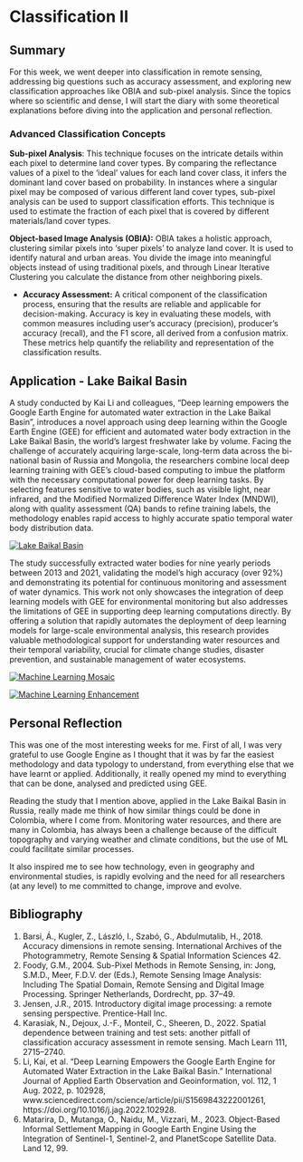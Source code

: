 
# Classification II

## Summary

For this week, we went deeper into classification in remote sensing, addressing big questions such as accuracy assessment, and exploring new classification approaches like OBIA and sub-pixel analysis. Since the topics where so scientific and dense, I will start the diary with some theoretical explanations before diving into the application and personal reflection.

### Advanced Classification Concepts

**Sub-pixel Analysis**: This technique focuses on the intricate details within each pixel to determine land cover types. By comparing the reflectance values of a pixel to the 'ideal' values for each land cover class, it infers the dominant land cover based on probability. In instances where a singular pixel may be composed of various different land cover types, sub-pixel analysis can be used to support classification efforts. This technique is used to estimate the fraction of each pixel that is covered by different materials/land cover types. 

**Object-based Image Analysis (OBIA):** OBIA takes a holistic approach, clustering similar pixels into 'super pixels' to analyze land cover. It is used to identify natural and urban areas. You divide the image into meaningful objects instead of using traditional pixels, and through Linear Iterative Clustering you calculate the distance from other neighboring pixels. 

- **Accuracy Assessment:** A critical component of the classification process, ensuring that the results are reliable and applicable for decision-making. Accuracy is key in evaluating these models, with common measures including user's accuracy (precision), producer's accuracy (recall), and the F1 score, all derived from a confusion matrix. These metrics help quantify the reliability and representation of the classification results.

## Application - Lake Baikal Basin

A study conducted by Kai Li and colleagues, "Deep learning empowers the Google Earth Engine for automated water extraction in the Lake Baikal Basin", introduces a novel approach using deep learning within the Google Earth Engine (GEE) for efficient and automated water body extraction in the Lake Baikal Basin, the world's largest freshwater lake by volume. Facing the challenge of accurately acquiring large-scale, long-term data across the bi-national basin of Russia and Mongolia, the researchers combine local deep learning training with GEE's cloud-based computing to imbue the platform with the necessary computational power for deep learning tasks. By selecting features sensitive to water bodies, such as visible light, near infrared, and the Modified Normalized Difference Water Index (MNDWI), along with quality assessment (QA) bands to refine training labels, the methodology enables rapid access to highly accurate spatio temporal water body distribution data.

[![Lake Baikal Basin](example mlgee.jpg)](https://www.sciencedirect.com/science/article/pii/S1569843222001261)

The study successfully extracted water bodies for nine yearly periods between 2013 and 2021, validating the model's high accuracy (over 92%) and demonstrating its potential for continuous monitoring and assessment of water dynamics. This work not only showcases the integration of deep learning models with GEE for environmental monitoring but also addresses the limitations of GEE in supporting deep learning computations directly. By offering a solution that rapidly automates the deployment of deep learning models for large-scale environmental analysis, this research provides valuable methodological support for understanding water resources and their temporal variability, crucial for climate change studies, disaster prevention, and sustainable management of water ecosystems.

[![Machine Learning Mosaic](mlgee mosaic.jpg)](https://www.sciencedirect.com/science/article/pii/S156984322200126)

[![Machine Learning Enhancement](mlgee enhancement.jpg)](https://www.sciencedirect.com/science/article/pii/S1569843222001261)

## Personal Reflection

This was one of the most interesting weeks for me. First of all, I was very grateful to use Google Engine as I thought that it was by far the easiest methodology and data typology to understand, from everything else that we have learnt or applied. Additionally, it really opened my mind to everything that can be done, analysed and predicted using GEE.

Reading the study that I mention above, applied in the Lake Baikal Basin in Russia, really made me think of how similar things could be done in Colombia, where I come from. Monitoring water resources, and there are many in Colombia, has always been a challenge because of the difficult topography and varying weather and climate conditions, but the use of ML could facilitate similar processes. 

It also inspired me to see how technology, even in geography and environmental studies, is rapidly evolving and the need for all researchers (at any level) to me committed to change, improve and evolve.

## Bibliography

1. Barsi, Á., Kugler, Z., László, I., Szabó, G., Abdulmutalib, H., 2018. Accuracy dimensions in remote sensing. International Archives of the Photogrammetry, Remote Sensing & Spatial Information Sciences 42.
2. Foody, G.M., 2004. Sub-Pixel Methods in Remote Sensing, in: Jong, S.M.D., Meer, F.D.V. der (Eds.), Remote Sensing Image Analysis: Including The Spatial Domain, Remote Sensing and Digital Image Processing. Springer Netherlands, Dordrecht, pp. 37–49.
3. Jensen, J.R., 2015. Introductory digital image processing: a remote sensing perspective. Prentice-Hall Inc.
4. Karasiak, N., Dejoux, J.-F., Monteil, C., Sheeren, D., 2022. Spatial dependence between training and test sets: another pitfall of classification accuracy assessment in remote sensing. Mach Learn 111, 2715–2740.
5. Li, Kai, et al. “Deep Learning Empowers the Google Earth Engine for Automated Water Extraction in the Lake Baikal Basin.” International Journal of Applied Earth Observation and Geoinformation, vol. 112, 1 Aug. 2022, p. 102928, www.sciencedirect.com/science/article/pii/S1569843222001261, https://doi.org/10.1016/j.jag.2022.102928.
6. Matarira, D., Mutanga, O., Naidu, M., Vizzari, M., 2023. Object-Based Informal Settlement Mapping in Google Earth Engine Using the Integration of Sentinel-1, Sentinel-2, and PlanetScope Satellite Data. Land 12, 99.

